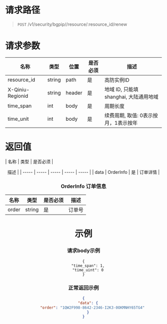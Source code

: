 # 请求路径
>`POST` /v1/security/bgpip//resource/:resource_id/renew

# 请求参数
| 名称 | 类型 | 位置 | 是否必须 | <center>描述 |
| ----- | ----- | ----- | ----- | ----- |
| resource_id | string | path | 是 | 高防实例ID |
| X-Qiniu-Regionid | string | header | 是 | 地域 ID, 只能填shanghai, 大陆通用地域|
| time_span | int | body | 是 | 周期长度 |
| time_unit | int | body | 是 | 续费周期, 取值: 0表示按月，1表示按年 |

# 返回值

| 名称 | 类型 | 是否必须 | <center>描述 |
| ----- | ----- | ----- | ----- | ----- |
| data | OrderInfo | 是 | 订单详情 |

### OrderInfo 订单信息
| 名称 | 类型 | 是否必须 | <center>描述 |
| ----- | ----- | ----- | ----- |
| order | string | 是 | 订单号 |

# 示例
### 请求body示例
```
{
    "time_span": 1,
    "time_uint": 0
}
```

### 正常返回示例
```json
{
    "data": {
        "order": "1QW2F998-8642-2346-I2K3-0OKMNHY65TG4"
    }
}
```